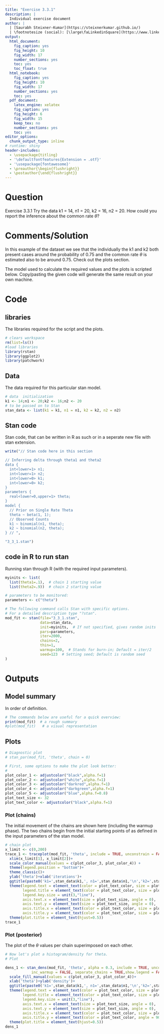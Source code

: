 ```yaml
---
title: "Exercise 3.3.1"
description: | 
  Individual exercise document
author: |
  | [Saurabh Steixner-Kumar](https://steixnerkumar.github.io/)
  | \footnotesize (social): [\large\faLinkedinSquare](https://www.linkedin.com/in/SteixnerKumar/) -  [\large\faGithub](https://github.com/SteixnerKumar) -  [\large\faTwitter](https://twitter.com/SteixnerKumar)
output: 
  html_document: 
    fig_caption: yes
    fig_height: 10
    fig_width: 17
    number_sections: yes
    toc: yes
    toc_float: true
  html_notebook: 
    fig_caption: yes
    fig_height: 10
    fig_width: 17
    number_sections: yes
    toc: yes
  pdf_document:
    latex_engine: xelatex 
    fig_caption: yes
    fig_height: 6
    fig_width: 15
    keep_tex: no
    number_sections: yes
    toc: yes
editor_options: 
  chunk_output_type: inline
# runtime: shiny
header-includes:
  - \usepackage{titling}
  - '\defaultfontfeatures{Extension = .otf}'
  - '\usepackage{fontawesome}'
  - \preauthor{\begin{flushright}}
  - \postauthor{\end{flushright}}
---
```


# Question
Exercise 3.3.1 Try the data k1 = 14, n1 = 20, k2 = 16, n2 = 20. How could you
report the inference about the common rate $\theta$?

# Comments/Solution
In this example of the dataset we see that the individually the k1 and k2 both present cases around the probability of 0.75 and the common rate $\theta$ is estimated also to be around 0.75. Check out the plots section.

The model used to calculate the required values and the plots is scripted below. Copy/pasting the given code will generate the same result on your own machine.


# Code
## libraries
The libraries required for the script and the plots.
```r
# clears workspace
rm(list=ls()) 
#load libraries
library(rstan)
library(ggplot2)
library(patchwork)
```


## Data
The data required for this particular stan model.
```r
# data  initialization
k1 <- 14;n1 <- 20;k2 <- 16;n2 <- 20
# to be passed on to Stan
stan_data <- list(k1 = k1, n1 = n1, k2 = k2, n2 = n2)
```


## Stan code
Stan code, that can be written in R as such or in a seperate new file with stan extension.
```r
write("// Stan code here in this section

// Inferring delta through theta1 and theta2
data { 
  int<lower=1> n1; 
  int<lower=1> n2; 
  int<lower=0> k1;
  int<lower=0> k2;
} 
parameters {
  real<lower=0,upper=1> theta;
} 
model {
  // Prior on Single Rate Theta
  theta ~ beta(1, 1);
  // Observed Counts
  k1 ~ binomial(n1, theta);
  k2 ~ binomial(n2, theta);
} // ",

"3_3_1.stan")
```

## code in R to run stan
Running stan through R (with the required input parameters).
```r

myinits <- list(
  list(theta1=.1),  # chain 1 starting value
  list(theta2=.9))  # chain 2 starting value

# parameters to be monitored:  
parameters <- c("theta")

# The following command calls Stan with specific options.
# For a detailed description type "?stan".
mod_fit <- stan(file="3_3_1.stan",   
                data=stan_data, 
                init=myinits,  # If not specified, gives random inits
                pars=parameters,
                iter=2000, 
                chains=2, 
                thin=1,
                warmup=100,  # Stands for burn-in; Default = iter/2
                seed=123  # Setting seed; Default is random seed
)
```

# Outputs
## Model summary
In order of definition.
```r
# The commands below are useful for a quick overview:
print(mod_fit)  # a rough summary
#plot(mod_fit)   # a visual representation
```

## Plots

```r
# Diagnostic plot
# stan_par(mod_fit, 'theta', chain = 0)

# First, some options to make the plot look better:
#
plot_color_1 <- adjustcolor("black",alpha.f=1)
plot_color_2 <- adjustcolor("white",alpha.f=1)
plot_color_3 <- adjustcolor("darkred",alpha.f=1)
plot_color_4 <- adjustcolor("darkgreen",alpha.f=1)
plot_color_5 <- adjustcolor("blue",alpha.f=0.8)
plot_text_size <- 32
plot_text_color <- adjustcolor("black",alpha.f=1)

```


### Plot (chains)
The initial movement of the chains are shown here (including the warmup phase). The two chains begin from the initial starting points of as defined in the input parameters of the stan model.
```r
# chain plot
x_limit <- c(0,200)
trace_1 <- traceplot(mod_fit, 'theta', include = TRUE, unconstrain = FALSE,inc_warmup = TRUE,show.legend = FALSE)+
  xlim(x_limit[1], x_limit[2])+
  scale_color_manual(values = c(plot_color_3, plot_color_4)) +
  theme(legend.position = "bottom")+
  theme_classic()+
  ylab('theta')+xlab('iterations')+
  ggtitle(paste0('k1=',stan_data$k1,', n1=',stan_data$n1,'\n','k2=',stan_data$k2,', n2=',stan_data$n2))+
  theme(legend.text = element_text(color = plot_text_color, size = plot_text_size),
        legend.title = element_text(color = plot_text_color, size = plot_text_size),
        legend.key.size = unit(3,"line"),
        axis.text.x = element_text(size = plot_text_size, angle = 0),
        axis.text.y = element_text(size = plot_text_size, angle = 0),
        axis.title.x = element_text(color = plot_text_color, size = plot_text_size),
        axis.title.y = element_text(color = plot_text_color, size = plot_text_size))+
  theme(plot.title = element_text(hjust=0.5))
trace_1
```

### Plot (posterior)
The plot of the $\theta$ values per chain superimposed on each other.
```r
# Now let's plot a histogram/density for theta.
# Plot

dens_1 <- stan_dens(mod_fit, 'theta', alpha = 0.3, include = TRUE, unconstrain = FALSE,
            inc_warmup = FALSE, separate_chains = TRUE,show.legend = FALSE) +
  scale_fill_manual(values = c(plot_color_3, plot_color_4))+
  xlab('theta')+ylab('density')+
  ggtitle(paste0('k1=',stan_data$k1,', n1=',stan_data$n1,'\n','k2=',stan_data$k2,', n2=',stan_data$n2))+
  theme(legend.text = element_text(color = plot_text_color, size = plot_text_size),
        legend.title = element_text(color = plot_text_color, size = plot_text_size),
        legend.key.size = unit(3,"line"),
        axis.text.x = element_text(size = plot_text_size, angle = 0),
        axis.text.y = element_text(size = plot_text_size, angle = 0),
        axis.title.x = element_text(color = plot_text_color, size = plot_text_size),
        axis.title.y = element_text(color = plot_text_color, angle = 90,size = plot_text_size))+
  theme(plot.title = element_text(hjust=0.5))
dens_1
```



